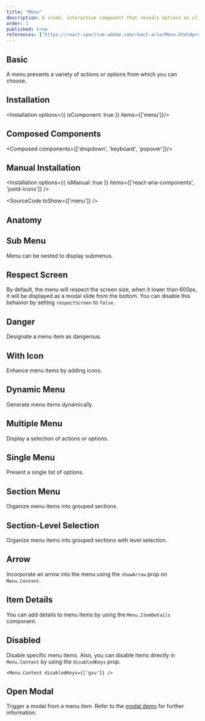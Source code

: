 ```yaml
---
title: "Menu"
description: A sleek, interactive component that reveals options on click, perfect for seamless navigation and organizing choices in a compact space.
order: 1
published: true
references: ["https://react-spectrum.adobe.com/react-aria/Menu.html#props"]
---
```


## Basic
A menu presents a variety of actions or options from which you can choose.
<How toUse="collections/menu/menu-basic-demo" />

## Installation
<Installation options={{ isComponent: true }} items={['menu']}/>

## Composed Components
<Composed components={['dropdown', 'keyboard', 'popover']}/>

## Manual Installation
<Installation options={{ isManual: true }} items={['react-aria-components', 'justd-icons']} />

<SourceCode toShow={['menu']} />

## Anatomy
<Anatomy show='menu-anatomy'/>

## Sub Menu
Menu can be nested to display submenus.
<How toUse="collections/menu/menu-sub-demo" />

## Respect Screen
By default, the menu will respect the screen size, when it lower than 600px, it will be displayed as a modal slide from the bottom. You can disable this behavior by setting `respectScreen` to `false`.
<How toUse="collections/menu/menu-respect-screen-demo" />

## Danger
Designate a menu item as dangerous.
<How toUse="collections/menu/menu-danger-demo" />

## With Icon
Enhance menu items by adding icons.
<How toUse="collections/menu/menu-with-icon-demo" />

## Dynamic Menu
Generate menu items dynamically.
<How toUse="collections/menu/menu-collection-demo" />

## Multiple Menu
Display a selection of actions or options.
<How toUse="collections/menu/multiple-menu-demo" />


## Single Menu
Present a single list of options.
<How toUse="collections/menu/single-menu-demo" />

## Section Menu
Organize menu items into grouped sections.
<How toUse="collections/menu/menu-section-demo" />

## Section-Level Selection
Organize menu items into grouped sections with level selection.
<How toUse="collections/menu/menu-section-level-selection" />

## Arrow
Incorporate an arrow into the menu using the `showArrow` prop on `Menu.Content`.
<How toUse="collections/menu/menu-with-arrow-demo" />

## Item Details
You can add details to menu items by using the `Menu.ItemDetails` component.
<How toUse="collections/menu/menu-item-details-demo" />

## Disabled
Disable specific menu items.
<How toUse="collections/menu/menu-disabled-demo" />
Also, you can disable items directly in `Menu.Content` by using the `disabledKeys` prop.
```tsx
<Menu.Content disabledKeys={['gsu']} />
```

## Open Modal
Trigger a modal from a menu item. Refer to the [modal demo](/docs/components/overlays/modal#triggered-by-menu) for further information.
